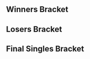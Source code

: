 {{DISPLAYTITLE:Beauty 10: ''Melee'' Singles Bracket}}{{SetGame|melee}}
{{tabs static
|name1=Overview
|link1=Beauty/10/Melee
|name2=Singles Bracket
|link2=Beauty/10/Melee/Singles Bracket
|name3=Doubles Bracket
|link3=Beauty/10/Melee/Doubles Bracket
|This=2
}}
==Winners Bracket==
{{Template:32DEWBracketA
|tourneylink=Beauty/10/Melee
|tourneyname=Beauty 10

|r1m1p1=Armada |r1m1p1flag=se |r1m1p1score=2 |r1m1win=1
|r1m1p2=Padoki |r1m1p2flag=se |r1m1p2score=0

|r1m2p1=Gusti |r1m2p1flag=se |r1m2p1score=1 |r1m2win=2
|r1m2p2=DJ Black |r1m2p2flag=no |r1m2p2score=2

|r1m3p1=Dev |r1m3p1flag=se |r1m3p1score=2 |r1m3win=1
|r1m3p2=widde |r1m3p2flag=se |r1m3p2score=0

|r1m4p1=Hack |r1m4p1flag=se |r1m4p1score=2 |r1m4win=1
|r1m4p2=Taka |r1m4p2flag=no |r1m4p2score=0

|r1m5p1=Professor Pro |r1m5p1flag=gb |r1m5p1score=2 |r1m5win=1
|r1m5p2=RPG |r1m5p2flag=se |r1m5p2score=0

|r1m6p1=Zoler |r1m6p1flag=se |r1m6p1score=2 |r1m6win=1
|r1m6p2=Lamp |r1m6p2flag=se |r1m6p2score=0

|r1m7p1=Calle W |r1m7p1flag=se |r1m7p1score=2 |r1m7win=1
|r1m7p2=Kikkoman |r1m7p2flag=dk |r1m7p2score=0

|r1m8p1=Jadde |r1m8p1flag=se |r1m8p1score=2 |r1m8win=1
|r1m8p2=IrregularJinny |r1m8p2flag=se |r1m8p2score=0

|r1m9p1=Leffen |r1m9p1flag=se |r1m9p1score=2 |r1m9win=1
|r1m9p2=Nils |r1m9p2flag=se |r1m9p2score=0

|r1m10p1=Random-Ness |r1m10p1flag=se |r1m10p1score=2 |r1m10win=1
|r1m10p2=Askeflink |r1m10p2flag=no |r1m10p2score=0

|r1m11p1=IVP |r1m11p1flag=se |r1m11p1score=2 |r1m11win=1
|r1m11p2=Lootic |r1m11p2flag=se |r1m11p2score=0

|r1m12p1=Humpe |r1m12p1flag=se |r1m12p1score=2 |r1m12win=1
|r1m12p2=BrTarolg |r1m12p2flag=gb |r1m12p2score=0

|r1m13p1=Android |r1m13p1flag=se |r1m13p1score=2 |r1m13win=1
|r1m13p2=Big Dick Hunter |r1m13p2flag=no |r1m13p2score=0

|r1m14p1=Djagof |r1m14p1flag=fr |r1m14p1score=2 |r1m14win=1
|r1m14p2=Pontus |r1m14p2flag= |r1m14p2score=0

|r1m15p1=Beat |r1m15p1flag=se |r1m15p1score=2 |r1m15win=1
|r1m15p2=Flodens Mun |r1m15p2flag=se |r1m15p2score=0

|r1m16p1=Fauster |r1m16p1flag=fr |r1m16p1score=2 |r1m16win=1
|r1m16p2=Kuja |r1m16p2flag=se |r1m16p2score=0

|r2m1p1=Armada |r2m1p1flag=se |r2m1p1score=3 |r2m1win=1
|r2m1p2=DJ Black |r2m1p2flag=no |r2m1p2score=0

|r2m2p1=Dev |r2m2p1flag=se |r2m2p1score=1 |r2m2win=2
|r2m2p2=Hack |r2m2p2flag=se |r2m2p2score=2

|r2m3p1=Professor Pro |r2m3p1flag=gb |r2m3p1score=2 |r2m3win=1
|r2m3p2=Zoler |r2m3p2flag=se |r2m3p2score=1

|r2m4p1=Calle W |r2m4p1flag=se |r2m4p1score=2 |r2m4win=2
|r2m4p2=Jadde |r2m4p2flag=se |r2m4p2score=3

|r2m5p1=Leffen |r2m5p1flag=se |r2m5p1score=3 |r2m5win=1
|r2m5p2=Random-Ness |r2m5p2flag=se |r2m5p2score=0

|r2m6p1=IVP |r2m6p1flag=se |r2m6p1score=3 |r2m6win=1
|r2m6p2=Humpe |r2m6p2flag=se |r2m6p2score=1

|r2m7p1=Android |r2m7p1flag=se |r2m7p1score=3 |r2m7win=1
|r2m7p2=Djagof |r2m7p2flag=fr |r2m7p2score=1

|r2m8p1=Beat |r2m8p1flag=se |r2m8p1score=2 |r2m8win=1
|r2m8p2=Fauster |r2m8p2flag=fr |r2m8p2score=1

|r3m1p1=Armada |r3m1p1flag=se |r3m1p1score=3 |r3m1win=1
|r3m1p2=Hack |r3m1p2flag=se |r3m1p2score=0
|r3m1p1char1=fox |r3m1p2char1=jigglypuff |r3m1p1stock1=3 |r3m1p2stock1=0 |r3m1win1=1 |r3m1stage1=Battlefield
|r3m1p1char2=fox |r3m1p2char2=jigglypuff |r3m1p1stock2=3 |r3m1p2stock2=0 |r3m1win2=1 |r3m1stage2=Fountain of Dreams
|r3m1p1char3=fox |r3m1p2char3=jigglypuff |r3m1p1stock3=4 |r3m1p2stock3=0 |r3m1win3=1 |r3m1stage3=Fountain of Dreams
|r3m1p1char4= |r3m1p2char4= |r3m1p1stock4= |r3m1p2stock4= |r3m1win4= |r3m1stage4=
|r3m1p1char5= |r3m1p2char5= |r3m1p1stock5= |r3m1p2stock5= |r3m1win5= |r3m1stage5=
|r3m1date=
|r3m1finished=
|r3m1details={{BracketMatchDetails|comment=|preview=|lrthread=|vod=https://www.youtube.com/watch?v=Zy-hfvjJ_Co|interview=|recap=}}

|r3m2p1=Professor Pro |r3m2p1flag=gb |r3m2p1score=3 |r3m2win=1
|r3m2p2=Jadde |r3m2p2flag=se |r3m2p2score=0
|r3m2p1char1=fox |r3m2p2char1=sheik |r3m2p1stock1=1 |r3m2p2stock1=0 |r3m2win1=1 |r3m2stage1=Dream Land
|r3m2p1char2=fox |r3m2p2char2=sheik |r3m2p1stock2=2 |r3m2p2stock2=0 |r3m2win2=1 |r3m2stage2=Battlefield
|r3m2p1char3=fox |r3m2p2char3=sheik |r3m2p1stock3=2 |r3m2p2stock3=0 |r3m2win3=1 |r3m2stage3=Fountain of Dreams
|r3m2p1char4= |r3m2p2char4= |r3m2p1stock4= |r3m2p2stock4= |r3m2win4= |r3m2stage4=
|r3m2p1char5= |r3m2p2char5= |r3m2p1stock5= |r3m2p2stock5= |r3m2win5= |r3m2stage5=
|r3m2date=
|r3m2finished=
|r3m2details={{BracketMatchDetails|comment=|preview=|lrthread=|vod=https://www.youtube.com/watch?v=_bWJ-9gFd4A|interview=|recap=}}

|r3m3p1=Leffen |r3m3p1flag=se |r3m3p1score=3 |r3m3win=1
|r3m3p2=IVP |r3m3p2flag=se |r3m3p2score=0
|r3m3p1char1=fox |r3m3p2char1=fox |r3m3p1stock1=4 |r3m3p2stock1=0 |r3m3win1=1 |r3m3stage1=Battlefield
|r3m3p1char2=fox |r3m3p2char2=fox |r3m3p1stock2=3 |r3m3p2stock2=0 |r3m3win2=1 |r3m3stage2=Pokémon Stadium
|r3m3p1char3=fox |r3m3p2char3=fox |r3m3p1stock3=2 |r3m3p2stock3=0 |r3m3win3=1 |r3m3stage3=Yoshi's Story
|r3m3p1char4= |r3m3p2char4= |r3m3p1stock4= |r3m3p2stock4= |r3m3win4= |r3m3stage4=
|r3m3p1char5= |r3m3p2char5= |r3m3p1stock5= |r3m3p2stock5= |r3m3win5= |r3m3stage5=
|r3m3date=
|r3m3finished=
|r3m3details={{BracketMatchDetails|comment=|preview=|lrthread=|vod=https://www.youtube.com/watch?v=TE76f3gPWPE|interview=|recap=}}

|r3m4p1=Android |r3m4p1flag=se |r3m4p1score=3 |r3m4win=1
|r3m4p2=Beat |r3m4p2flag=se |r3m4p2score=1
|r3m4p1char1=Sheik |r3m4p2char1=Marth |r3m4p1stock1=3 |r3m4p2stock1=0 |r3m4win1=1 |r3m4stage1=Battlefield
|r3m4p1char2=Sheik |r3m4p2char2=Marth |r3m4p1stock2=1 |r3m4p2stock2=0 |r3m4win2=1 |r3m4stage2=Final Destination
|r3m4p1char3=Sheik |r3m4p2char3=Marth |r3m4p1stock3=0 |r3m4p2stock3=1 |r3m4win3=2 |r3m4stage3=Final Destination
|r3m4p1char4=Sheik |r3m4p2char4=Marth |r3m4p1stock4=2 |r3m4p2stock4=0 |r3m4win4=1 |r3m4stage4=Fountain of Dreams
|r3m4p1char5= |r3m4p2char5= |r3m4p1stock5= |r3m4p2stock5= |r3m4win5= |r3m4stage5=
|r3m4date=
|r3m4finished=
|r3m4details={{BracketMatchDetails|comment=|preview=|lrthread=|vod=https://www.youtube.com/watch?v=ibaLuZdtCM0|interview=|recap=}}

|r4m1p1=Armada |r4m1p1flag=se |r4m1p1score=3 |r4m1win=1
|r4m1p2=Professor Pro |r4m1p2flag=gb |r4m1p2score=0
|r4m1p1char1=Fox |r4m1p2char1=Fox |r4m1p1stock1=2 |r4m1p2stock1=0 |r4m1win1=1 |r4m1stage1=Fountain of Dreams
|r4m1p1char2=Fox |r4m1p2char2=Fox |r4m1p1stock2=3 |r4m1p2stock2=0 |r4m1win2=1 |r4m1stage2=Pokémon Stadium
|r4m1p1char3=Fox |r4m1p2char3=Fox |r4m1p1stock3=3 |r4m1p2stock3=0 |r4m1win3=1 |r4m1stage3=Yoshi's Story
|r4m1p1char4= |r4m1p2char4= |r4m1p1stock4= |r4m1p2stock4= |r4m1win4= |r4m1stage4=
|r4m1p1char5= |r4m1p2char5= |r4m1p1stock5= |r4m1p2stock5= |r4m1win5= |r4m1stage5=
|r4m1date=
|r4m1finished=
|r4m1details={{BracketMatchDetails|comment=|preview=|lrthread=|vod=https://www.youtube.com/watch?v=k0Z1bhbnQas|interview=|recap=}}

|r4m2p1=Leffen |r4m2p1flag=se |r4m2p1score=3 |r4m2win=1
|r4m2p2=Android |r4m2p2flag=se |r4m2p2score=0
|r4m2p1char1=fox |r4m2p2char1=sheik |r4m2p1stock1=1 |r4m2p2stock1=0 |r4m2win1=1 |r4m2stage1=Yoshi's Story
|r4m2p1char2=fox |r4m2p2char2=sheik |r4m2p1stock2=2 |r4m2p2stock2=0 |r4m2win2=1 |r4m2stage2=Battlefield
|r4m2p1char3=fox |r4m2p2char3=sheik |r4m2p1stock3=3 |r4m2p2stock3=0 |r4m2win3=1 |r4m2stage3=Fountain of Dreams
|r4m2p1char4= |r4m2p2char4= |r4m2p1stock4= |r4m2p2stock4= |r4m2win4= |r4m2stage4=
|r4m2p1char5= |r4m2p2char5= |r4m2p1stock5= |r4m2p2stock5= |r4m2win5= |r4m2stage5=
|r4m2date=
|r4m2finished=
|r4m2details={{BracketMatchDetails|comment=|preview=|lrthread=|vod=https://www.youtube.com/watch?v=9ZU0U8Q4-hE|interview=|recap=}}

}}
==Losers Bracket==
{{32DELBracketSmwA
|tourneylink=Beauty/10/Melee
|tourneyname=Beauty 10
|l1placement=25-32
|l2placement=17-24
|l3placement=13-16
|l4placement=9-12
|l5placement=7-8
|l6placement=5-6
|L1=Losers Round 1
|L2=Losers Round 2
|L3=Losers Round 3
|L4=Losers Round 4
|L5=Losers Round 5
|L6=Losers Round 6
|L7=Losers Round 7
|L8=Losers Round 8

|l1m1p1=Padoki |l1m1p1flag=se |l1m1p1score=0 |l1m1win=2
|l1m1p2=Gusti |l1m1p2flag=se |l1m1p2score=2

|l1m2p1=widde |l1m2p1flag=se |l1m2p1score=1 |l1m2win=2
|l1m2p2=Taka |l1m2p2flag=no |l1m2p2score=2

|l1m3p1=RPG |l1m3p1flag=se |l1m3p1score=2 |l1m3win=1
|l1m3p2=Lamp |l1m3p2flag=se |l1m3p2score=0

|l1m4p1=Kikkoman |l1m4p1flag=dk |l1m4p1score=1
|l1m4p2=IrregularJinny |l1m4p2flag=se |l1m4p2score=2
|l1m4win=2
|l1m4p1char1=ganondorf |l1m4p2char1=fox |l1m4p1stock1=2 |l1m4p2stock1=0 |l1m4win1=1 |l1m4stage1=Yoshi's Story
|l1m4p1char2=ganondorf |l1m4p2char2=falco |l1m4p1stock2=0 |l1m4p2stock2=2 |l1m4win2=2 |l1m4stage2=Pokémon Stadium
|l1m4p1char3=ganondorf |l1m4p2char3=falco |l1m4p1stock3=0 |l1m4p2stock3=3 |l1m4win3=2 |l1m4stage3=Battlefield
|l1m4p1char4= |l1m4p2char4= |l1m4p1stock4= |l1m4p2stock4= |l1m4win4= |l1m4stage4=
|l1m4p1char5= |l1m4p2char5= |l1m4p1stock5= |l1m4p2stock5= |l1m4win5= |l1m4stage5=
|l1m4date=
|l1m4finished=
|l1m4details={{BracketMatchDetails|comment=|preview=|lrthread=|vod=https://www.youtube.com/watch?v=ngcpOwv2nic|interview=|recap=}}

|l1m5p1=Nils |l1m5p1flag=se |l1m5p1score=0 |l1m5win=2
|l1m5p2=Askeflink |l1m5p2flag=no |l1m5p2score=2

|l1m6p1=Lootic |l1m6p1flag=se |l1m6p1score=2 |l1m6win=1
|l1m6p2=BrTarolg |l1m6p2flag=gb |l1m6p2score=0

|l1m7p1=Big Dick Hunter |l1m7p1flag=no |l1m7p1score=1 |l1m7win=2
|l1m7p2=Pontus |l1m7p2flag= |l1m7p2score=2

|l1m8p1=Flodens Mun |l1m8p1flag=se |l1m8p1score=1 |l1m8win=2
|l1m8p2=Kuja |l1m8p2flag=se |l1m8p2score=2

|l2m1p1=Fauster |l2m1p1flag=fr |l2m1p1score=2 |l2m1win=1
|l2m1p2=Gusti |l2m1p2flag=se |l2m1p2score=0

|l2m2p1=Djagof |l2m2p1flag=fr |l2m2p1score=3 |l2m2win=1
|l2m2p2=Taka |l2m2p2flag=no |l2m2p2score=0

|l2m3p1=Humpe |l2m3p1flag=se |l2m3p1score=3 |l2m3win=1
|l2m3p2=RPG |l2m3p2flag=se |l2m3p2score=0

|l2m4p1=Random-Ness |l2m4p1flag=se |l2m4p1score=3 |l2m4win=1
|l2m4p2=IrregularJinny |l2m4p2flag=se |l2m4p2score=0

|l2m5p1=Calle W |l2m5p1flag=se |l2m5p1score=3 |l2m5win=1
|l2m5p2=Askeflink |l2m5p2flag=no |l2m5p2score=1

|l2m6p1=Zoler |l2m6p1flag=se |l2m6p1score=2 |l2m6win=1
|l2m6p2=Lootic |l2m6p2flag=se |l2m6p2score=0

|l2m7p1=Dev |l2m7p1flag=se |l2m7p1score=2 |l2m7win=1
|l2m7p2=Pontus |l2m7p2flag= |l2m7p2score=0

|l2m8p1=DJ Black |l2m8p1flag=no |l2m8p1score=2 |l2m8win=1
|l2m8p2=Kuja |l2m8p2flag=se |l2m8p2score=0

|l3m1p1=Fauster |l3m1p1flag=fr |l3m1p1score=1 |l3m1win=2
|l3m1p2=Djagof |l3m1p2flag=fr |l3m1p2score=3

|l3m2p1=Humpe |l3m2p1flag=se |l3m2p1score=3 |l3m2win=1
|l3m2p2=Random-Ness |l3m2p2flag=se |l3m2p2score=0

|l3m3p1=Calle W |l3m3p1flag=se |l3m3p1score=3 |l3m3win=1
|l3m3p2=Zoler |l3m3p2flag=se |l3m3p2score=0

|l3m4p1=Dev |l3m4p1flag=se |l3m4p1score=3 |l3m4win=1
|l3m4p2=DJ Black |l3m4p2flag=no |l3m4p2score=1

|l4m1p1=Jadde |l4m1p1flag=se |l4m1p1score=3 |l4m1win=1
|l4m1p2=Djagof |l4m1p2flag=fr |l4m1p2score=1

|l4m2p1=Hack |l4m2p1flag=se |l4m2p1score=3 |l4m2win=1
|l4m2p2=Humpe |l4m2p2flag=se |l4m2p2score=1

|l4m3p1=Beat |l4m3p1flag=se |l4m3p1score=3
|l4m3p2=Calle W |l4m3p2flag=se |l4m3p2score=1
|l4m3win=1
|l4m3p1char1= |l4m3p2char1= |l4m3p1stock1= |l4m3p2stock1= |l4m3win1= |l4m3stage1=
|l4m3p1char2= |l4m3p2char2= |l4m3p1stock2= |l4m3p2stock2= |l4m3win2= |l4m3stage2=
|l4m3p1char3= |l4m3p2char3= |l4m3p1stock3= |l4m3p2stock3= |l4m3win3= |l4m3stage3=
|l4m3p1char4= |l4m3p2char4= |l4m3p1stock4= |l4m3p2stock4= |l4m3win4= |l4m3stage4=
|l4m3p1char5= |l4m3p2char5= |l4m3p1stock5= |l4m3p2stock5= |l4m3win5= |l4m3stage5=
|l4m3date=
|l4m3finished=
|l4m3details={{BracketMatchDetails|comment=|preview=|lrthread=|vod=|interview=|recap=}}

|l4m4p1=IVP |l4m4p1flag=se |l4m4p1score=3
|l4m4p2=Dev |l4m4p2flag=se |l4m4p2score=1
|l4m4win=1
|l4m4p1char1= |l4m4p2char1= |l4m4p1stock1= |l4m4p2stock1= |l4m4win1= |l4m4stage1=
|l4m4p1char2= |l4m4p2char2= |l4m4p1stock2= |l4m4p2stock2= |l4m4win2= |l4m4stage2=
|l4m4p1char3= |l4m4p2char3= |l4m4p1stock3= |l4m4p2stock3= |l4m4win3= |l4m4stage3=
|l4m4p1char4= |l4m4p2char4= |l4m4p1stock4= |l4m4p2stock4= |l4m4win4= |l4m4stage4=
|l4m4p1char5= |l4m4p2char5= |l4m4p1stock5= |l4m4p2stock5= |l4m4win5= |l4m4stage5=
|l4m4date=
|l4m4finished=
|l4m4details={{BracketMatchDetails|comment=|preview=|lrthread=|vod=|interview=|recap=}}


|l5m1p1=Jadde |l5m1p1flag=se |l5m1p1score=0
|l5m1p2=Hack |l5m1p2flag=se |l5m1p2score=3
|l5m1win=2
|l5m1p1char1= |l5m1p2char1= |l5m1p1stock1= |l5m1p2stock1= |l5m1win1= |l5m1stage1=
|l5m1p1char2= |l5m1p2char2= |l5m1p1stock2= |l5m1p2stock2= |l5m1win2= |l5m1stage2=
|l5m1p1char3= |l5m1p2char3= |l5m1p1stock3= |l5m1p2stock3= |l5m1win3= |l5m1stage3=
|l5m1p1char4= |l5m1p2char4= |l5m1p1stock4= |l5m1p2stock4= |l5m1win4= |l5m1stage4=
|l5m1p1char5= |l5m1p2char5= |l5m1p1stock5= |l5m1p2stock5= |l5m1win5= |l5m1stage5=
|l5m1date=
|l5m1finished=
|l5m1details={{BracketMatchDetails|comment=|preview=|lrthread=|vod=|interview=|recap=}}

|l5m2p1=Beat |l5m2p1flag=se |l5m2p1score=3
|l5m2p2=IVP |l5m2p2flag=se |l5m2p2score=1
|l5m2win=1
|l5m2p1char1=Marth |l5m2p2char1=Fox |l5m2p1stock1=1 |l5m2p2stock1=0 |l5m2win1=1 |l5m2stage1=Battlefield
|l5m2p1char2=Marth |l5m2p2char2=Fox |l5m2p1stock2=1 |l5m2p2stock2=0 |l5m2win2=1 |l5m2stage2=Pokémon Stadium
|l5m2p1char3=Marth |l5m2p2char3=Fox |l5m2p1stock3=0 |l5m2p2stock3=2 |l5m2win3=2 |l5m2stage3=Pokémon Stadium
|l5m2p1char4=Marth |l5m2p2char4=Fox |l5m2p1stock4=3 |l5m2p2stock4=0 |l5m2win4=1 |l5m2stage4=Final Destination
|l5m2date=
|l5m2finished=
|l5m2details={{BracketMatchDetails|comment=|preview=|lrthread=|vod=https://www.youtube.com/watch?v=6HXLB8E1qJY|interview=|recap=}}


|l6m1p1=Android |l6m1p1flag=se |l6m1p1score=1
|l6m1p2=Hack |l6m1p2flag=se |l6m1p2score=3
|l6m1win=2
|l6m1p1char1=sheik |l6m1p2char1=jigglypuff |l6m1p1stock1=0 |l6m1p2stock1=2 |l6m1win1=2 |l6m1stage1=Dream Land
|l6m1p1char2=sheik |l6m1p2char2=jigglypuff |l6m1p1stock2=0 |l6m1p2stock2=1 |l6m1win2=2 |l6m1stage2=Pokémon Stadium
|l6m1p1char3=sheik |l6m1p2char3=jigglypuff |l6m1p1stock3=1 |l6m1p2stock3=0 |l6m1win3=1 |l6m1stage3=Final Destination
|l6m1p1char4=sheik |l6m1p2char4=jigglypuff |l6m1p1stock4=0 |l6m1p2stock4=2 |l6m1win4=2 |l6m1stage4=Fountain of Dreams
|l6m1date=
|l6m1finished=
|l6m1details={{BracketMatchDetails|comment=|preview=|lrthread=|vod=https://www.youtube.com/watch?v=YYQpavuBLpc|interview=|recap=}}

|l6m2p1=Professor Pro |l6m2p1flag=gb |l6m2p1score=3
|l6m2p2=Beat |l6m2p2flag=se |l6m2p2score=1
|l6m2win=1
|l6m2p1char1=Fox |l6m2p2char1=Marth |l6m2p1stock1=2 |l6m2p2stock1=0 |l6m2win1=1 |l6m2stage1=Fountain of Dreams
|l6m2p1char2=Fox |l6m2p2char2=Marth |l6m2p1stock2=0 |l6m2p2stock2=3 |l6m2win2=2 |l6m2stage2=Final Destination
|l6m2p1char3=Fox |l6m2p2char3=Marth |l6m2p1stock3=2 |l6m2p2stock3=0 |l6m2win3=1 |l6m2stage3=Dream Land
|l6m2p1char4=Fox |l6m2p2char4=Marth |l6m2p1stock4=1 |l6m2p2stock4=0 |l6m2win4=1 |l6m2stage4=Battlefield
|l6m2date=
|l6m2finished=
|l6m2details={{BracketMatchDetails|comment=|preview=|lrthread=|vod=https://www.youtube.com/watch?v=KyMB9kd6dRE|interview=|recap=}}
}}
<onlyinclude>
==Final Singles Bracket==
{{DEFinalSmwBracket
|tourneylink=Beauty/10/Melee
|tourneyname=Beauty 10
|l1placement=4
|r2placement=3
|r3loserplacement=2
|r3winnerplacement=1
|column-width=200
|export_score=true

<!-- FROM WINNERS -->
|r1m1p1=Armada |r1m1p1flag=se |r1m1p1score=3
|r1m1p2=Leffen |r1m1p2flag=se |r1m1p2score=1
|r1m1win=1
|r1m1p1char1=Fox |r1m1p1stock1=0 |r1m1p2char1=Fox |r1m1p2stock1=3 |r1m1win1=2 |r1m1stage1=Battlefield 
|r1m1p1char2=Fox |r1m1p1stock2=1 |r1m1p2char2=Fox |r1m1p2stock2=0 |r1m1win2=1 |r1m1stage2=Pokémon Stadium
|r1m1p1char3=Fox |r1m1p1stock3=2 |r1m1p2char3=Fox |r1m1p2stock3=0 |r1m1win3=1 |r1m1stage3=Final Destination
|r1m1p1char4=Fox |r1m1p1stock4=2 |r1m1p2char4=Fox |r1m1p2stock4=0 |r1m1win4=1 |r1m1stage4=Dream Land
|r1m1p1char5= |r1m1p1stock5= |r1m1p2char5= |r1m1p2stock5= |r1m1win5= |r1m1stage5=
|r1m1date=
|r1m1finished=
|r1m1details={{BracketMatchDetails
|vod=https://www.youtube.com/watch?v=dhDCRk-zX8c
|preview= 
|lrthread=
|interview=
|recap=
|comment=
|live=
}}

<!-- FROM LOSERS -->
|l1m1p1=Hack |l1m1p1flag=se |l1m1p1score=1
|l1m1p2=Professor Pro |l1m1p2flag=gb |l1m1p2score=3
|l1m1win=2
|l1m1p1char1=jigglypuff |l1m1p1stock1=2 |l1m1p2char1=fox |l1m1p2stock1=0 |l1m1win1=1 |l1m1stage1=Battlefield 
|l1m1p1char2=jigglypuff |l1m1p1stock2=0 |l1m1p2char2=fox |l1m1p2stock2=2 |l1m1win2=2 |l1m1stage2=Pokémon Stadium
|l1m1p1char3=jigglypuff |l1m1p1stock3=0 |l1m1p2char3=fox |l1m1p2stock3=2 |l1m1win3=2 |l1m1stage3=Fountain of Dreams
|l1m1p1char4=pikachu |l1m1p1stock4=0 |l1m1p2char4=fox |l1m1p2stock4=1 |l1m1win4=2 |l1m1stage4=Final Destination
|l1m1date=
|l1m1finished=
|l1m1details={{BracketMatchDetails
|vod=https://www.youtube.com/watch?v=SrcSSjeluI8
|preview= 
|lrthread=
|interview=
|recap=
|comment=
|live=
}}

<!-- LOSERS FINALS -->
|r2m1p1=Leffen |r2m1p1flag=se |r2m1p1score=3
|r2m1p2=Professor Pro |r2m1p2flag=gb |r2m1p2score=0
|r2m1win=1
|r2m1p1char1=Fox |r2m1p1stock1=2 |r2m1p2char1=Fox |r2m1p2stock1=0 |r2m1win1=1 |r2m1stage1=Dream Land
|r2m1p1char2=Fox |r2m1p1stock2=3 |r2m1p2char2=Fox |r2m1p2stock2=0 |r2m1win2=1 |r2m1stage2=Yoshi's Story
|r2m1p1char3=Fox |r2m1p1stock3=1 |r2m1p2char3=Fox |r2m1p2stock3=0 |r2m1win3=1 |r2m1stage3=Battlefield
|r2m1date=
|r2m1finished=
|r2m1details={{BracketMatchDetails
|vod=https://www.youtube.com/watch?v=nWPrTEIsuK4
|preview= 
|lrthread=
|interview=
|recap=
|comment=
|live=
}}

<!-- GRAND FINALS -->
|r3m1p1=Armada |r3m1p1flag=se |r3m1p1score=3
|r3m1p2=Leffen |r3m1p2flag=se |r3m1p2score=2
|r3m1win=1
|r3m1p1char1=Fox |r3m1p1stock1=3 |r3m1p2char1=Fox |r3m1p2stock1=0 |r3m1win1=1 |r3m1stage1=Battlefield
|r3m1p1char2=Fox |r3m1p1stock2=0 |r3m1p2char2=Fox |r3m1p2stock2=3 |r3m1win2=2 |r3m1stage2=Dream Land
|r3m1p1char3=Fox |r3m1p1stock3=0 |r3m1p2char3=Fox |r3m1p2stock3=3 |r3m1win3=2 |r3m1stage3=Pokémon Stadium
|r3m1p1char4=Fox |r3m1p1stock4=1 |r3m1p2char4=Fox |r3m1p2stock4=0 |r3m1win4=1 |r3m1stage4=Final Destination
|r3m1p1char5=Fox |r3m1p1stock5=3 |r3m1p2char5=Fox |r3m1p2stock5=0 |r3m1win5=1 |r3m1stage5=Battlefield
|r3m1date=
|r3m1finished=
|r3m1details={{BracketMatchDetails
|vod=https://www.youtube.com/watch?v=ALANl51XWW8
|preview= 
|lrthread=
|interview=
|recap=
|comment=
|live=
}}
}}
</onlyinclude>
